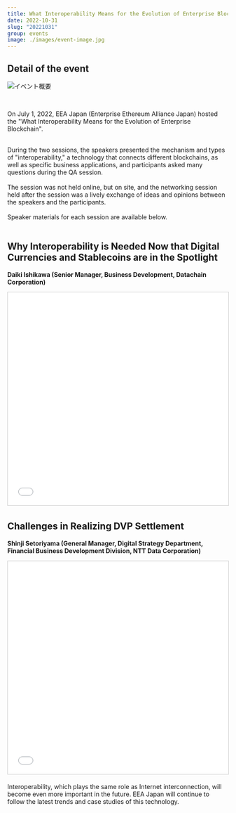 ```yaml
---
title: What Interoperability Means for the Evolution of Enterprise Blockchain, hosted by EEA Japan
date: 2022-10-31
slug: "20221031"
group: events
image: ./images/event-image.jpg
---
```


## Detail of the event

![イベント概要](./images/event-image.jpg)

<br />

On July 1, 2022, EEA Japan (Enterprise Ethereum Alliance Japan) hosted the "What Interoperability Means for the Evolution of Enterprise Blockchain".

<br />
During the two sessions, the speakers presented the mechanism and types of "interoperability,"
a technology that connects different blockchains, as well as specific business applications,
and participants asked many questions during the QA session.
<br />
<br />
The session was not held online, but on site, and the networking session held
after the session was a lively exchange of ideas and opinions between the
speakers and the participants.
<br />
<br />
Speaker materials for each session are available below.
<br />
<br />

## Why Interoperability is Needed Now that Digital Currencies and Stablecoins are in the Spotlight

**Daiki Ishikawa (Senior Manager, Business Development, Datachain Corporation)**

<iframe
  src="//www.slideshare.net/slideshow/embed_code/key/hcio8dqO3HN3c"
  width="595"
  height="485"
  frameborder="0"
  marginwidth="0"
  marginheight="0"
  scrolling="no"
  style="border:1px solid #CCC; border-width:1px; margin-bottom:5px; max-width: 100%;"
  allowfullscreen
>
  {" "}
</iframe>

## Challenges in Realizing DVP Settlement

**Shinji Setoriyama (General Manager, Digital Strategy Department, Financial Business Development Division, NTT Data Corporation)**

<iframe
  src="//www.slideshare.net/slideshow/embed_code/key/doYpFQnhtEUc7B"
  width="595"
  height="485"
  frameborder="0"
  marginwidth="0"
  marginheight="0"
  scrolling="no"
  style="border:1px solid #CCC; border-width:1px; margin-bottom:5px; max-width: 100%;"
  allowfullscreen
>
  {" "}
</iframe>

Interoperability, which plays the same role as Internet interconnection, will become even more important in the future. EEA Japan will continue to follow the latest trends and case studies of this technology.
